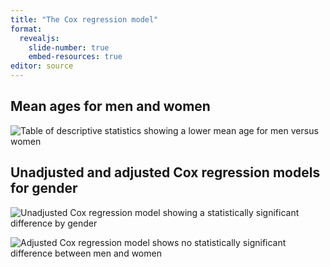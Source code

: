 ```yaml
---
title: "The Cox regression model"
format: 
  revealjs:
    slide-number: true
    embed-resources: true
editor: source
---
```


## Mean ages for men and women

![](images/whas-18.png "Table of descriptive statistics showing a lower mean age for men versus women")

::: notes

:::

## Unadjusted and adjusted Cox regression models for gender

![](images/whas-19.png "Unadjusted Cox regression model showing a statistically significant difference by gender")

![](images/whas-20.png "Adjusted Cox regression model shows no statistically significant difference between men and women")

::: notes

:::



